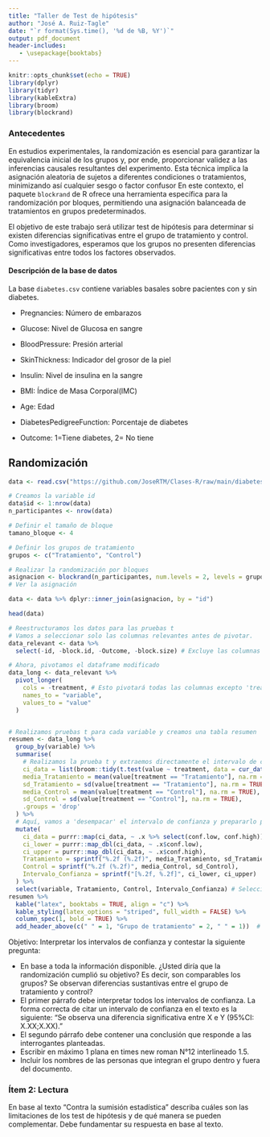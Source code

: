 ```yaml
---
title: "Taller de Test de hipótesis"
author: "José A. Ruiz-Tagle"
date: "`r format(Sys.time(), '%d de %B, %Y')`"
output: pdf_document
header-includes:
   - \usepackage{booktabs}
---
```


```r
knitr::opts_chunk$set(echo = TRUE)
library(dplyr)
library(tidyr)
library(kableExtra)
library(broom)
library(blockrand)
```

### Antecedentes

En estudios experimentales, la randomización es esencial para garantizar la equivalencia inicial de los grupos y, por ende, proporcionar validez a las inferencias causales resultantes del experimento. Esta técnica implica la asignación aleatoria de sujetos a diferentes condiciones o tratamientos, minimizando así cualquier sesgo o factor confusor En este contexto, el paquete `blockrand` de R ofrece una herramienta específica para la randomización por bloques, permitiendo una asignación balanceada de tratamientos en grupos predeterminados.

El objetivo de este trabajo será utilizar test de hipótesis para determinar si existen diferencias significativas entre el grupo de tratamiento y control. Como investigadores, esperamos que los grupos no presenten diferencias significativas entre todos los factores observados.

#### Descripción de la base de datos

La base `diabetes.csv` contiene variables basales sobre pacientes con y sin diabetes.

-   Pregnancies: Número de embarazos

-   Glucose: Nivel de Glucosa en sangre

-   BloodPressure: Presión arterial

-   SkinThickness: Indicador del grosor de la piel

-   Insulin: Nivel de insulina en la sangre

-   BMI: Índice de Masa Corporal(IMC)

-   Age: Edad

-   DiabetesPedigreeFunction: Porcentaje de diabetes

-   Outcome: 1=Tiene diabetes, 2= No tiene


## Randomización


```r
data <- read.csv("https://github.com/JoseRTM/Clases-R/raw/main/diabetes.csv")

# Creamos la variable id
data$id <- 1:nrow(data)
n_participantes <- nrow(data)

# Definir el tamaño de bloque
tamano_bloque <- 4

# Definir los grupos de tratamiento
grupos <- c("Tratamiento", "Control")

# Realizar la randomización por bloques
asignacion <- blockrand(n_participantes, num.levels = 2, levels = grupos)
# Ver la asignación

data <- data %>% dplyr::inner_join(asignacion, by = "id")

head(data)
```



```r

# Reestructuramos los datos para las pruebas t
# Vamos a seleccionar solo las columnas relevantes antes de pivotar.
data_relevant <- data %>%
  select(-id, -block.id, -Outcome, -block.size) # Excluye las columnas que no quieres pivotar.

# Ahora, pivotamos el dataframe modificado
data_long <- data_relevant %>%
  pivot_longer(
    cols = -treatment, # Esto pivotará todas las columnas excepto 'treatment'.
    names_to = "variable", 
    values_to = "value"
  )


# Realizamos pruebas t para cada variable y creamos una tabla resumen
resumen <- data_long %>%
  group_by(variable) %>%
  summarise(
    # Realizamos la prueba t y extraemos directamente el intervalo de confianza
    ci_data = list(broom::tidy(t.test(value ~ treatment, data = cur_data()))),
    media_Tratamiento = mean(value[treatment == "Tratamiento"], na.rm = TRUE),
    sd_Tratamiento = sd(value[treatment == "Tratamiento"], na.rm = TRUE),
    media_Control = mean(value[treatment == "Control"], na.rm = TRUE),
    sd_Control = sd(value[treatment == "Control"], na.rm = TRUE),
    .groups = 'drop'
  ) %>%
  # Aquí, vamos a 'desempacar' el intervalo de confianza y prepararlo para la tabla
  mutate(
    ci_data = purrr::map(ci_data, ~ .x %>% select(conf.low, conf.high)),
    ci_lower = purrr::map_dbl(ci_data, ~ .x$conf.low),
    ci_upper = purrr::map_dbl(ci_data, ~ .x$conf.high),
    Tratamiento = sprintf("%.2f (%.2f)", media_Tratamiento, sd_Tratamiento),
    Control = sprintf("%.2f (%.2f)", media_Control, sd_Control),
    Intervalo_Confianza = sprintf("[%.2f, %.2f]", ci_lower, ci_upper)
  ) %>%
  select(variable, Tratamiento, Control, Intervalo_Confianza) # Seleccionamos las columnas relevantes
resumen %>%
  kable("latex", booktabs = TRUE, align = "c") %>%
  kable_styling(latex_options = "striped", full_width = FALSE) %>%
  column_spec(1, bold = TRUE) %>%
  add_header_above(c(" " = 1, "Grupo de tratamiento" = 2, " " = 1))  # Ajusta según tus columnas
```
Objetivo: Interpretar los intervalos de confianza y contestar la siguiente pregunta:

- En base a toda la información disponible. ¿Usted diría que la randomización cumplió su objetivo? Es decir, son comparables los grupos? Se observan diferencias sustantivas entre el grupo de tratamiento y control?
- El primer párrafo debe interpretar todos los intervalos de confianza. La forma correcta de citar un intervalo de confianza en el texto es la siguiente:
"Se observa una diferencia significativa entre X e Y (95%CI: X.XX;X.XX)."
- El segundo párrafo debe contener una conclusión que responde a las interrogantes planteadas.
- Escribir en máximo 1 plana en times new roman N°12 interlineado 1.5. 
- Incluir los nombres de las personas que integran el grupo dentro y fuera del documento. 

### Ítem 2: Lectura

En base al texto "Contra la sumisión estadística" describa cuáles son las limitaciones de los test de hipótesis y de qué manera se pueden complementar. Debe fundamentar su respuesta en base al texto.

